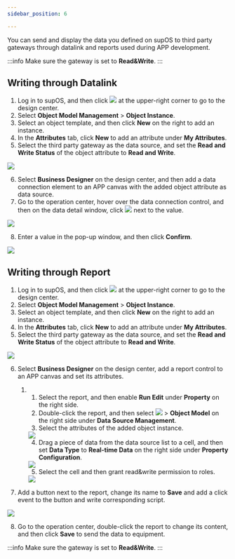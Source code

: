 ```yaml
---
sidebar_position: 6

---
```


You can send and display the data you defined on supOS to
third party gateways through datalink and reports used during APP development.

:::info
Make sure the gateway is set to <strong>Read&Write</strong>.
:::

## Writing through Datalink

1. Log in to supOS, and then click <img src="https://wordpressfreezonex.oss-accelerate.aliyuncs.com/platform/7.png"/> at the upper-right corner to go to the design center.
2. Select <strong>Object Model Management</strong> > <strong>Object Instance</strong>.
3. Select an object template, and then click <strong>New</strong> on the right to add an instance.
4. In the <strong>Attributes</strong> tab, click <strong>New</strong> to add an attribute under <strong>My Attributes</strong>.
5. Select the third party gateway as the data source, and set the <strong>Read and Write Status</strong> of the object attribute to <strong>Read and Write</strong>.

<img width={350} src="https://wordpressfreezonex.oss-accelerate.aliyuncs.com/platform/67.png"/>

6. Select <strong>Business Designer</strong> on the design center, and then add a data connection element to an APP canvas with the added object attribute as data source.
7. Go to the operation center, hover over the data connection control, and then on the data detail window, click <img src="https://wordpressfreezonex.oss-accelerate.aliyuncs.com/platform/68.png"/> next to the value.

<img width={300} src="https://wordpressfreezonex.oss-accelerate.aliyuncs.com/platform/69.png"/>

8. Enter a value in the pop-up window, and then click <strong>Confirm</strong>.

<img width={350} src="https://wordpressfreezonex.oss-accelerate.aliyuncs.com/platform/70.png"/>

## Writing through Report

1. Log in to supOS, and then click <img src="https://wordpressfreezonex.oss-accelerate.aliyuncs.com/platform/7.png"/> at the upper-right corner to go to the design center.
2. Select <strong>Object Model Management</strong> > <strong>Object Instance</strong>.
3. Select an object template, and then click <strong>New</strong> on the right to add an instance.
4. In the <strong>Attributes</strong> tab, click <strong>New</strong> to add an attribute under <strong>My Attributes</strong>.
5. Select the third party gateway as the data source, and set the <strong>Read and Write Status</strong> of the object attribute to <strong>Read and Write</strong>.

<img width={300} src="https://wordpressfreezonex.oss-accelerate.aliyuncs.com/platform/67.png"/>

6. Select <strong>Business Designer</strong> on the design center, add a report control to an APP canvas and set its attributes.

<ol>
<ol>
<li>

1. Select the report, and then enable <strong>Run Edit</strong> under <strong>Property</strong> on the right
side.
2. Double-click the report, and then select <img src="https://wordpressfreezonex.oss-accelerate.aliyuncs.com/platform/28.png"/> > <strong>Object Model</strong> on the right side under <strong>Data Source Management</strong>.
3. Select the attributes of the added object instance.

<img width={500} src="https://wordpressfreezonex.oss-accelerate.aliyuncs.com/platform/71.png"/>

4. Drag a piece of data from the data source list to a cell, and then set <strong>Data Type</strong> to <strong>Real-time Data</strong> on the right side under <strong>Property Configuration</strong>.

<img width={350} src="https://wordpressfreezonex.oss-accelerate.aliyuncs.com/platform/73.png"/>

5. Select the cell and then grant read&amp;write permission to
roles.

<img width={500} src="https://wordpressfreezonex.oss-accelerate.aliyuncs.com/platform/72.png"/>

</li>
</ol>
</ol>

7. Add a button next to the report, change its name to <strong>Save</strong> and add a click event to the button and write corresponding script.

<img width={500} src="https://wordpressfreezonex.oss-accelerate.aliyuncs.com/platform/74.png"/>

8. Go to the operation center, double-click the report to change its content, and then click <strong>Save</strong> to send the data to equipment.

:::info
Make sure the gateway is set to <strong>Read&amp;Write</strong>.
:::

